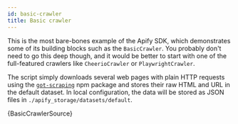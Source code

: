 ```yaml
---
id: basic-crawler
title: Basic crawler
---
```



This is the most bare-bones example of the Apify SDK, which demonstrates some of its building blocks such as the <ApiLink to="basic-crawler/class/BasicCrawler">`BasicCrawler`</ApiLink>. You probably don't need to go this deep though, and it would be better to start with one of the full-featured crawlers
like <ApiLink to="cheerio-crawler/class/CheerioCrawler">`CheerioCrawler`</ApiLink> or <ApiLink to="playwright-crawler/class/PlaywrightCrawler">`PlaywrightCrawler`</ApiLink>.

The script simply downloads several web pages with plain HTTP requests using the [`got-scraping`](https://github.com/apify/got-scraping)
npm package and stores their raw HTML and URL in the default dataset. In local configuration, the data will be stored as JSON files in
`./apify_storage/datasets/default`.

<CodeBlock className="language-js">
	{BasicCrawlerSource}
</CodeBlock>
